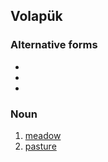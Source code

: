 ==Volapük==

===Alternative forms===
* {{l|vo|baylat}}
* {{l|vo|baylayt}}
* {{l|vo|bälät}}

===Noun===
{{infl|vo|noun}}

# [[meadow]]
# [[pasture]]